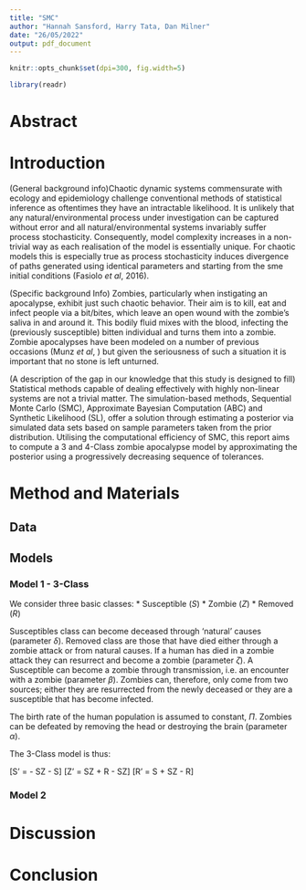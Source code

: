 ```yaml
---
title: "SMC"
author: "Hannah Sansford, Harry Tata, Dan Milner"
date: "26/05/2022"
output: pdf_document
---
```


```r
knitr::opts_chunk$set(dpi=300, fig.width=5)

library(readr)
```
# Abstract

# Introduction
(General background info)Chaotic dynamic systems commensurate with ecology and epidemiology challenge conventional methods of statistical inference as oftentimes they have an intractable likelihood. It is unlikely that any natural/environmental process under investigation can be captured without error and all natural/environmental systems invariably suffer process stochasticity. Consequently, model complexity increases in a non-trivial way as each realisation of the model is essentially unique. For chaotic models this is especially true as process stochasticity induces divergence of paths generated using identical parameters and starting from the sme initial conditions (Fasiolo *et al*, 2016).

(Specific background Info) Zombies, particularly when instigating an apocalypse, exhibit just such chaotic behavior. Their aim is to kill, eat and infect people via a bit/bites, which leave an open wound with the zombie's saliva in and around it. This bodily fluid mixes with the blood, infecting the (previously susceptible) bitten individual and turns them into a zombie. Zombie apocalypses have been modeled on a number of previous occasions (Munz *et al*, ) but given the seriousness of such a situation it is important that no stone is left unturned. 

(A description of the gap in our knowledge that this study is designed to fill) Statistical methods capable of dealing effectively with highly non-linear systems are not a trivial matter. The simulation-based methods, Sequential Monte Carlo (SMC), Approximate Bayesian Computation (ABC) and Synthetic Likelihood (SL), offer a solution through estimating a posterior via simulated data sets based on sample parameters taken from the prior distribution. Utilising the computational efficiency of SMC, this report aims to compute a 3 and 4-Class zombie apocalypse model by approximating the posterior using a progressively decreasing sequence of tolerances. 


# Method and Materials

## Data

## Models

### Model 1 - 3-Class
We consider three basic classes:
* Susceptible ($S$)
* Zombie ($Z$)
* Removed ($R$)

Susceptibles class can become deceased through 'natural' causes (parameter $\delta$). Removed class are those that have died either through a zombie attack or from natural causes. If a human has died in a zombie attack they can resurrect and become a zombie (parameter $\zeta$). A Susceptible can become a zombie through transmission, i.e. an encounter with a zombie (parameter $\beta$). Zombies can, therefore, only come from two sources; either they are resurrected from the newly deceased or they are a susceptible that has become infected.

The birth rate of the human population is assumed to constant, $\Pi$. Zombies can be defeated by removing the head or destroying the brain (parameter $\alpha$). 

The 3-Class model is thus:

\[S' = \Pi - \beta SZ - \delta S\]
\[Z' = \beta SZ + \zeta R - \alpha SZ\]
\[R' = \delta S + \alpha SZ - \zeta R\]

### Model 2



# Discussion

# Conclusion